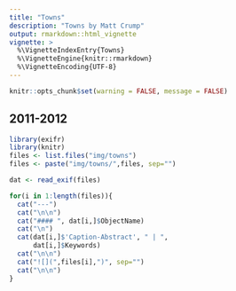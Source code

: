 ```yaml
---
title: "Towns"
description: "Towns by Matt Crump"
output: rmarkdown::html_vignette
vignette: >
  %\VignetteIndexEntry{Towns}
  %\VignetteEngine{knitr::rmarkdown}
  %\VignetteEncoding{UTF-8}
---
```




```r
knitr::opts_chunk$set(warning = FALSE, message = FALSE)
```

## 2011-2012

```r
library(exifr)
library(knitr)
files <- list.files("img/towns")
files <- paste("img/towns/",files, sep="")

dat <- read_exif(files)

for(i in 1:length(files)){
  cat("---")
  cat("\n\n")
  cat("#### ", dat[i,]$ObjectName)
  cat("\n")
  cat(dat[i,]$'Caption-Abstract', " | ",
      dat[i,]$Keywords)
  cat("\n\n")
  cat("![](",files[i],")", sep="")
  cat("\n\n")
}
```




